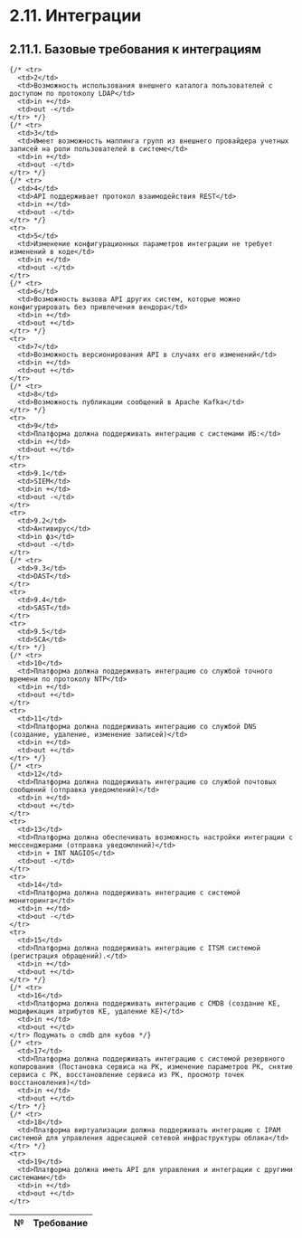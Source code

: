 
# 2.11. Интеграции
## 2.11.1. Базовые требования к интеграциям

<table>
  <thead>
    <tr>
      <th>№</th>
      <th>Требование</th>
    </tr>
  </thead>
  <tbody>

    {/* <tr>
      <td>2</td>
      <td>Возможность использования внешнего каталога пользователей с доступом по протоколу LDAP</td>
      <td>in +</td>
      <td>out -</td>
    </tr> */}
    {/* <tr>
      <td>3</td>
      <td>Имеет возможность маппинга групп из внешнего провайдера учетных записей на роли пользователей в системе</td>
      <td>in +</td>
      <td>out -</td>
    </tr> */}
    {/* <tr>
      <td>4</td>
      <td>API поддерживает протокол взаимодействия REST</td>
      <td>in +</td>
      <td>out -</td>
    </tr> */}
    <tr>
      <td>5</td>
      <td>Изменение конфигурационных параметров интеграции не требует изменений в коде</td>
      <td>in +</td>
      <td>out -</td>
    </tr>
    {/* <tr>
      <td>6</td>
      <td>Возможность вызова API других систем, которые можно конфигурировать без привлечения вендора</td>
      <td>in +</td>
      <td>out +</td>
    </tr> */}
    <tr>
      <td>7</td>
      <td>Возможность версионирования API в случаях его изменений</td>
      <td>in +</td>
      <td>out +</td>
    </tr>
    {/* <tr>
      <td>8</td>
      <td>Возможность публикации сообщений в Apache Kafka</td>
    </tr> */}
    <tr>
      <td>9</td>
      <td>Платформа должна поддерживать интеграцию с системами ИБ:</td>
      <td>in +</td>
      <td>out +</td>
    </tr>
    <tr>
      <td>9.1</td>
      <td>SIEM</td>
      <td>in +</td>
      <td>out -</td>
    </tr>
    <tr>
      <td>9.2</td>
      <td>Антивирус</td>
      <td>in фз</td>
      <td>out -</td>
    </tr>
    {/* <tr>
      <td>9.3</td>
      <td>DAST</td>
    </tr>
    <tr>
      <td>9.4</td>
      <td>SAST</td>
    </tr>
    <tr>
      <td>9.5</td>
      <td>SCA</td>
    </tr> */}
    {/* <tr>
      <td>10</td>
      <td>Платформа должна поддерживать интеграцию со службой точного времени по протоколу NTP</td>
      <td>in +</td>
      <td>out +</td>
    </tr>
    <tr>
      <td>11</td>
      <td>Платформа должна поддерживать интеграцию со службой DNS (создание, удаление, изменение записей)</td>
      <td>in +</td>
      <td>out +</td>
    </tr> */}
    {/* <tr>
      <td>12</td>
      <td>Платформа должна поддерживать интеграцию со службой почтовых сообщений (отправка уведомлений)</td>
      <td>in +</td>
      <td>out +</td>
    </tr>
    <tr>
      <td>13</td>
      <td>Платформа должна обеспечивать возможность настройки интеграции с мессенджерами (отправка уведомлений)</td>
      <td>in + INT NAGIOS</td>
      <td>out -</td>
    </tr>
    <tr>
      <td>14</td>
      <td>Платформа должна поддерживать интеграцию с системой мониторинга</td>
      <td>in +</td>
      <td>out -</td>
    </tr>
    <tr>
      <td>15</td>
      <td>Платформа должна поддерживать интеграцию с ITSM системой (регистрация обращений).</td>
      <td>in +</td>
      <td>out +</td>
    </tr> */}
    {/* <tr>
      <td>16</td>
      <td>Платформа должна поддерживать интеграцию с CMDB (создание КЕ, модификация атрибутов КЕ, удаление КЕ)</td>
      <td>in +</td>
      <td>out +</td>
    </tr> Подумать о cmdb для кубов */}
    {/* <tr>
      <td>17</td>
      <td>Платформа должна поддерживать интеграцию с системой резервного копирования (Постановка сервиса на РК, изменение параметров РК, снятие сервиса с РК, восстановление сервиса из РК, просмотр точек восстановления)</td>
      <td>in +</td>
      <td>out +</td>
    </tr> */}
    {/* <tr>
      <td>18</td>
      <td>Платформа виртуализации должна поддерживать интеграцию с IPAM системой для управления адресацией сетевой инфраструктуры облака</td>
    </tr> */}
    <tr>
      <td>19</td>
      <td>Платформа должна иметь API для управления и интеграции с другими системами</td>
      <td>in +</td>
      <td>out +</td>
    </tr>
  </tbody>
</table>
